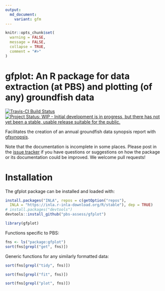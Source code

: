 ```yaml
---
output:
  md_document:
    variant: gfm
---
```


```r
knitr::opts_chunk$set(
  warning = FALSE,
  message = FALSE,
  collapse = TRUE,
  comment = "#>"
)
```

# gfplot: An R package for data extraction (at PBS) and plotting (of any) groundfish data

[![Travis-CI Build Status](https://travis-ci.org/pbs-assess/gfplot.svg?branch=master)](https://travis-ci.org/pbs-assess/gfplot)
[![Project Status: WIP - Initial development is in progress, but there has not yet been a stable, usable release suitable for the public.](http://www.repostatus.org/badges/latest/wip.svg)](http://www.repostatus.org/#wip)

Facilitates the creation of an annual groundfish data synopsis report with [gfsynopsis](https://github.com/pbs-assess/gfsynopsis).

Note that the documentation is incomplete in some places. Please post in the [issue tracker](https://github.com/pbs-assess/gfplot/issues) if you have questions or suggestions on how the package or its documentation could be improved. We welcome pull requests!

# Installation

The gfplot package can be installed and loaded with:

```r
install.packages("INLA", repos = c(getOption("repos"), 
  INLA = "https://inla.r-inla-download.org/R/stable"), dep = TRUE)
# install.packages("devtools")
devtools::install_github("pbs-assess/gfplot")
```

```r
library(gfplot)
```

Functions specific to PBS:

```r
fns <- ls("package:gfplot")
sort(fns[grepl("get", fns)])
```

Generic functions for any similarly formatted data:

```r
sort(fns[grepl("tidy", fns)])
```

```r
sort(fns[grepl("fit", fns)])
```

```r
sort(fns[grepl("plot", fns)])
```
